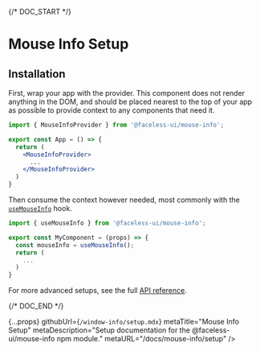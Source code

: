 
{/* DOC_START */}

# Mouse Info Setup

## Installation

<InstallationCode name="mouse-info" />

First, wrap your app with the provider. This component does not render anything in the DOM, and should be placed nearest to the top of your app as possible to provide context to any components that need it.

```jsx
import { MouseInfoProvider } from '@faceless-ui/mouse-info';

export const App = () => {
  return (
    <MouseInfoProvider>
      ...
    </MouseInfoProvider>
  )
}
```

Then consume the context however needed, most commonly with the [`useMouseInfo`](/docs/mouse-info/api#usemouseinfo) hook.

```jsx
import { useMouseInfo } from '@faceless-ui/mouse-info';

export const MyComponent = (props) => {
  const mouseInfo = useMouseInfo();
  return (
    ...
  )
}
```

For more advanced setups, see the full [API reference](/docs/mouse-info/api).

{/* DOC_END */}

  {...props}
  githubUrl={`/window-info/setup.mdx`}
  metaTitle="Mouse Info Setup"
  metaDescription="Setup documentation for the @faceless-ui/mouse-info npm module."
  metaURL="/docs/mouse-info/setup"
/>
